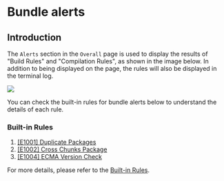 # Bundle alerts

## Introduction

The `Alerts` section in the `Overall` page is used to display the results of "Build Rules" and "Compilation Rules", as shown in the image below. In addition to being displayed on the page, the rules will also be displayed in the terminal log.

<img src="https://assets.rspack.dev/others/assets/rsdoctor/bundle-alerts.png" />

You can check the built-in rules for bundle alerts below to understand the details of each rule.

### Built-in Rules

1. [[E1001] Duplicate Packages](../../guide/rules/rules#e1001-duplicate-packages)
2. [[E1002] Cross Chunks Package](../../guide/rules/rules#e1002-cross-chunks-package)
3. [[E1004] ECMA Version Check](../../guide/rules/rules#e1004-ecma-version-check)

For more details, please refer to the [Built-in Rules](../../guide/rules/rules).
